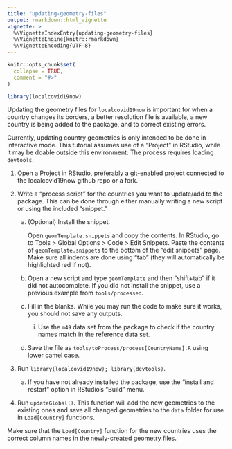 ```yaml
---
title: "updating-geometry-files"
output: rmarkdown::html_vignette
vignette: >
  %\VignetteIndexEntry{updating-geometry-files}
  %\VignetteEngine{knitr::rmarkdown}
  %\VignetteEncoding{UTF-8}
---
```


```r
knitr::opts_chunk$set(
  collapse = TRUE,
  comment = "#>"
)
```

```r
library(localcovid19now)
```

Updating the geometry files for `localcovid19now` is important for when a country changes its borders, a better resolution file is available, a new country is being added to the package, and to correct existing errors.

Currently, updating country geometries is only intended to be done in interactive mode. This tutorial assumes use of a "Project" in RStudio, while it may be doable outside this environment. The process requires loading `devtools`.

1. Open a Project in RStudio, preferably a git-enabled project connected to the localcovid19now github repo or a fork.

2. Write a "process script" for the countries you want to update/add to the package. This can be done through either manually writing a new script or using the included "snippet."

    a. (Optional) Install the snippet.
    
        Open `geomTemplate.snippets` and copy the contents. In RStudio, go to Tools > Global Options > Code > Edit Snippets. Paste the contents of `geomTemplate.snippets` to the bottom of the "edit snippets" page. Make sure all indents are done using "tab" (they will automatically be highlighted red if not).

    b. Open a new script and type `geomTemplate` and then "shift+tab" if it did not autocomplete. If you did not install the snippet, use a previous example from `tools/processed`.

    c. Fill in the blanks. While you may run the code to make sure it works, you should not save any outputs.
  
        i. Use the `m49` data set from the package to check if the country names match in the reference data set.

    d. Save the file as `tools/toProcess/process[CountryName].R` using lower camel case.

3. Run `library(localcovid19now); library(devtools)`.

    a. If you have not already installed the package, use the "install and restart" option in RStudio's "Build" menu.

4. Run `updateGlobal()`. This function will add the new geometries to the existing ones and save all changed geometries to the `data` folder for use in `Load[Country]` functions.

Make sure that the `Load[Country]` function for the new countries uses the correct column names in the newly-created geometry files. 
